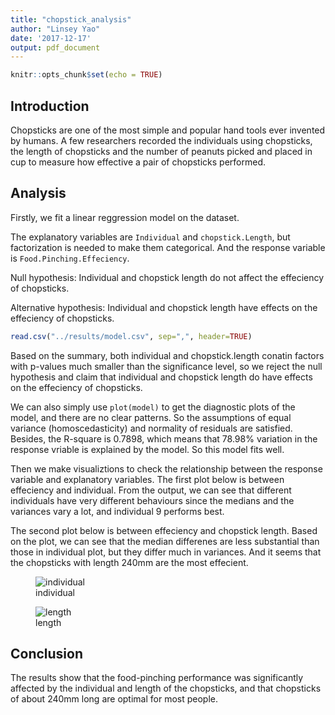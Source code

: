 ```yaml
---
title: "chopstick_analysis"
author: "Linsey Yao"
date: '2017-12-17'
output: pdf_document
---
```


```r
knitr::opts_chunk$set(echo = TRUE)
```

## Introduction

Chopsticks are one of the most simple and popular hand tools ever invented by humans. A few researchers recorded the individuals using chopsticks, the length of chopsticks and the number of peanuts picked and placed in cup to measure how effective a pair of chopsticks performed.

## Analysis

Firstly, we fit a linear reggression model on the dataset. 

The explanatory variables are `Individual` and `chopstick.Length`, but factorization is needed to make them categorical. And the response variable is `Food.Pinching.Effeciency`.

Null hypothesis: Individual and chopstick length do not affect the effeciency of chopsticks.

Alternative hypothesis: Individual and chopstick length have effects on the effeciency of chopsticks.

```r
read.csv("../results/model.csv", sep=",", header=TRUE)
```

Based on the summary, both individual and chopstick.length conatin factors with p-values much smaller than the significance level, so we reject the null hypothesis and claim that individual and chopstick length do have effects on the effeciency of chopsticks.

We can also simply use `plot(model)` to get the diagnostic plots of the model, and there are no clear patterns. So the assumptions of equal variance (homoscedasticity) and normality of residuals are satisfied. Besides, the R-square is 0.7898, which means that 78.98% variation in the response vriable is explained by the model. So this model fits well.

Then we make visualiztions to check the relationship between the response variable and explanatory variables. The first plot below is between effeciency and individual. From the output, we can see that different individuals have very different behaviours since the medians and the variances vary a lot, and individual 9 performs best.

The second plot below is between effeciency and chopstick length. Based on the plot, we can see that the median differenes are less substantial than those in individual plot, but they differ much in variances. And it seems that the chopsticks with length 240mm are the most effecient.

![individual](../results/figure/eff_individual.png)

![length](../results/figure/eff_length.png)

## Conclusion

The results show that the food-pinching performance was significantly affected by the individual and length of the chopsticks, and that chopsticks of about 240mm long are optimal for most people.
